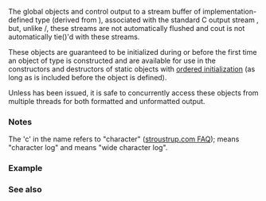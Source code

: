 {{cpp/title|clog|wclog}}
{{cpp/io/basic_ostream/navbar}}
{{dcl begin}}
{{dcl header|iostream}}
{{dcl|num=1|1=
extern std::ostream clog;
}}
{{dcl|num=2|1=
extern std::wostream wclog;
}}
{{dcl end}}

The global objects {{tt|std::clog}} and {{tt|std::wclog}} control output to a stream buffer of implementation-defined type (derived from {{lc|std::streambuf}}), associated with the standard C output stream {{lc|stderr}}, but, unlike {{lc|std::cerr}}/{{lc|std::wcerr}}, these streams are not automatically flushed and cout is not automatically tie()'d with these streams.

These objects are guaranteed to be initialized during or before the first time an object of type {{lc|std::ios_base::Init}} is constructed and are available for use in the constructors and destructors of static objects with [[cpp/language/initialization#Non-local_variables|ordered initialization]] (as long as {{header|iostream}} is included before the object is defined).

Unless {{c|std::ios_base::sync_with_stdio(false)}} has been issued, it is safe to concurrently access these objects from multiple threads for both formatted and unformatted output.

===Notes===
The 'c' in the name refers to "character" ([https://www.stroustrup.com/bs_faq2.html#cout stroustrup.com FAQ]); {{tt|clog}} means "character log" and {{tt|wclog}} means "wide character log".

===Example===
{{example
|code=
#include &lt;iostream&gt;

struct Foo
{
    int n;
    Foo()
    {
        std::clog &lt;&lt; "static constructor\n";
    }
    ~Foo()
    {
        std::clog &lt;&lt; "static destructor\n";
    }
};

Foo f; // static object

int main()
{
    std::clog &lt;&lt; "main function\n";
}
|output=
static constructor
main function
static destructor
}}

===See also===
{{dsc begin}}
{{dsc inc|cpp/io/ios_base/dsc Init}}
{{dsc inc|cpp/io/dsc cerr}}
{{dsc inc|cpp/io/dsc cout}}
{{dsc inc|cpp/io/c/dsc std streams}}
{{dsc end}}

{{langlinks|de|es|fr|it|ja|pt|ru|zh}}